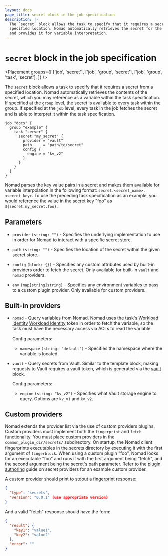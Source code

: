 ```yaml
---
layout: docs
page_title: secret block in the job specification
description: |-
  The `secret` block allows the task to specify that it requires a secret from a
  specified location. Nomad automatically retrieves the secret for the task
  and provides it for variable interpretation.
---
```


# `secret` block in the job specification

<Placement
  groups={[
    ['job', 'secret'],
    ['job', 'group', 'secret'],
    ['job', 'group', 'task', 'secret'],
  ]}
/>

The `secret` block allows a task to specify that it requires a secret from
a specified location. Nomad automatically retrieves the contents of the
secret, which you may reference as a variable within the task specification.
If specified at the `group` level, the secret is available to every task
within the group. If specified at the `job` level, every task in the job
fetches the secret and is able to interpret it within the task specification.

```hcl
job "docs" {
  group "example" {
    task "server" {
      secret "my_secret" {
        provider = "vault"
        path     = "path/to/secret"
        config {
          engine = "kv_v2"
        }
      }
    }
  }
}
```

Nomad parses the key value pairs in a secret and makes them available for
variable interpolation in the following format:
`secret.<secret_name>.<secret_key>`. To use the preceding task specification
as an example, you would reference the value in the secret key "foo"  as
`${secret.my_secret.foo}`.

## Parameters

- `provider` `(string: "")` - Specifies the underlying implementation to use in
  order for Nomad to interact with a specific secret store.

- `path` `(string: "")` - Specifies the location of the secret within the given
  secret store.

- `config` `(block: {})` - Specifies any custom attributes used by built-in
  providers order to fetch the secret. Only available for built-in `vault` and
  `nomad` providers.

- `env` `(map[string]string)` - Specifies any environment variables to pass to a
  custom plugin provider. Only available for custom providers.

## Built-in providers

- `nomad` - Query variables from Nomad. Nomad uses the task's [Workload
  Identity] [Workload Identity] token in order to fetch the variable, so the
  task must have the necessary access via ACLs to read the variable.

  Config parameters:

   - `namespace` `(string: "default")` - Specifies the namespace where the
  variable is located.


- `vault` - Query secrets from Vault. Similar to the template block, making
  requests to Vault requires a vault token, which is generated via the
  [vault][vault] block.

  Config parameters:

    - `engine` `(string: "kv_v2")` - Specifies what Vault storage engine to
  query. Options are `kv_v1` and `kv_v2`.


## Custom providers

Nomad extends the provider list via the use of custom providers plugins. Custom
providers must implement both the `fingerprint` and `fetch` functionality. You
must place custom providers in the `common_plugin_dir/secrets/` subdirectory. On
startup, the Nomad client fingerprints executables in the secrets directory by
executing it with the first argument of `fingerblock`. When using a custom
plugin "foo", Nomad looks for an executable "foo" and runs it with the first
argument being "fetch", and the second argument being the secret's path
parameter. Refer to the [plugin authoring][secret-provider] guide on secret providers
for an example custom provider.

A custom provider should print to stdout a fingerprint response:

```json
{
  "type": "secrets",
  "version": "0.0.1" (use appropriate version)
}
```

And a valid "fetch" response should have the form:

```json
{
  "result": {
    "key1": "value1",
    "key2": "value2"
  },
  "error": ""
}
```

[Workload Identity]: /nomad/docs/concepts/workload-identity
[vault]: /nomad/docs/job-specification/vault
[common_plugin_dir]: /nomad/docs/configuration/client#custom_plugin_dir
[secret-provider]: /nomad/plugins/author/secret-provider
